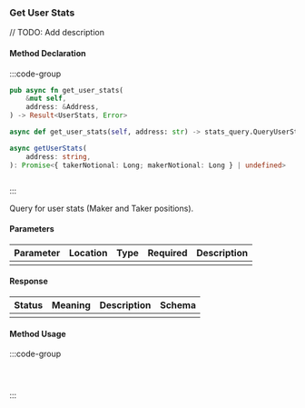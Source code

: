 ### Get User Stats

// TODO: Add description

#### Method Declaration

:::code-group

```rust [Rust]
pub async fn get_user_stats(
    &mut self,
    address: &Address,
) -> Result<UserStats, Error>
```

```python [Python]
async def get_user_stats(self, address: str) -> stats_query.QueryUserStatsResponse
```

```typescript [TypeScript]
async getUserStats(
    address: string,
): Promise<{ takerNotional: Long; makerNotional: Long } | undefined>
```

```url [API]
```

:::

Query for user stats (Maker and Taker positions).

#### Parameters

| Parameter | Location | Type  | Required | Description |
| --------- | -------- | ----- | -------- | ----------- |
|           |          |       |          |             |

#### Response

| Status | Meaning | Description | Schema |
| ------ | ------- | ----------- | ------ |
|        |         |             |        |

#### Method Usage

:::code-group

```rust [Rust]
```

```python [Python]

```

```typescript [TypeScript]

```

:::
